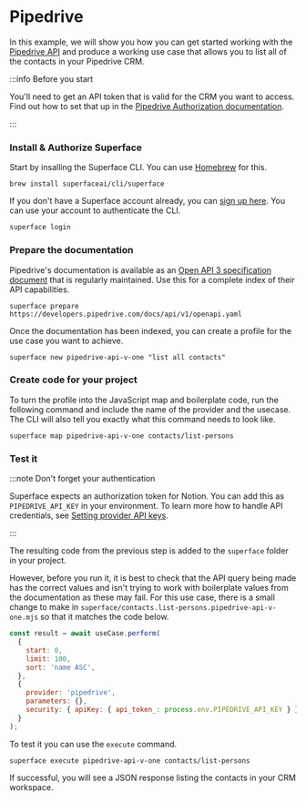 # Pipedrive

In this example, we will show you how you can get started working with the [Pipedrive API](https://developers.pipedrive.com/docs/api/v1) and produce a working use case that allows you to list all of the contacts in your Pipedrive CRM.

:::info Before you start

You'll need to get an API token that is valid for the CRM you want to access. Find out how to set that up in the [Pipedrive Authorization documentation](https://pipedrive.readme.io/docs/core-api-concepts-authentication).

:::

<div class="count-steps-h3">

### Install & Authorize Superface

Start by insalling the Superface CLI. You can use [Homebrew](https://brew.sh/) for this.

```shell
brew install superfaceai/cli/superface
```

If you don't have a Superface account already, you can [sign up here](https://superface.ai/create-account). You can use your account to authenticate the CLI.

```shell
superface login
```

### Prepare the documentation

Pipedrive's documentation is available as an [Open API 3 specification document](https://developers.pipedrive.com/docs/api/v1/openapi.yaml) that is regularly maintained. Use this for a complete index of their API capabilities.

```shell
superface prepare https://developers.pipedrive.com/docs/api/v1/openapi.yaml
```

Once the documentation has been indexed, you can create a profile for the use case you want to achieve.

```shell
superface new pipedrive-api-v-one "list all contacts"
```

### Create code for your project

To turn the profile into the JavaScript map and boilerplate code, run the following command and include the name of the provider and the usecase. The CLI will also tell you exactly what this command needs to look like.

```shell
superface map pipedrive-api-v-one contacts/list-persons
```

### Test it

:::note Don't forget your authentication

Superface expects an authorization token for Notion. You can add this as `PIPEDRIVE_API_KEY` in your environment. To learn more how to handle API credentials, see [Setting provider API keys](../guides/api-keys.md).

:::

The resulting code from the previous step is added to the `superface` folder in your project.

However, before you run it, it is best to check that the API query being made has the correct values and isn't trying to work with boilerplate values from the documentation as these may fail. For this use case, there is a small change to make in `superface/contacts.list-persons.pipedrive-api-v-one.mjs` so that it matches the code below.

```js title="contacts.list-persons.pipedrive-api-v-one.mjs" {2:5}
const result = await useCase.perform(
  {
    start: 0,
    limit: 100,
    sort: 'name ASC',
  },
  {
    provider: 'pipedrive',
    parameters: {},
    security: { apiKey: { api_token_: process.env.PIPEDRIVE_API_KEY } },
  }
);
```

To test it you can use the `execute` command.

```shell
superface execute pipedrive-api-v-one contacts/list-persons
```

If successful, you will see a JSON response listing the contacts in your CRM workspace.

</div>
